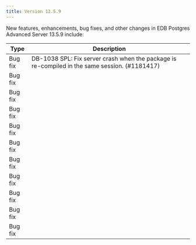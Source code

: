 ---
title: Version 13.5.9
---

New features, enhancements, bug fixes, and other changes in EDB Postgres Advanced Server 13.5.9 include:

| Type        | Description      | 
| ----------- | ---------------- | 
| Bug fix | DB-1038 SPL: Fix server crash when the package is re-compiled in the same session. (#1181417) | 
| Bug fix | | 
| Bug fix | | 
| Bug fix | | 
| Bug fix | | 
| Bug fix | | 
| Bug fix | | 
| Bug fix | | 
| Bug fix | | 
| Bug fix | | 
| Bug fix | | 
